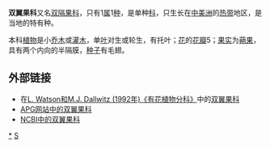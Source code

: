 {{Speciesbox 
| name = 双翼果
| taxon = Alzatea verticilla 
| authority = 
}}
'''双翼果科'''又名[[双隔果科|双隔果科]]，只有1[[属|属]]1[[种|种]]，是单种[[科|科]]，只生长在[[中美洲|中美洲]]的[[热带|热带]]地区，是当地的特有种。

本科[[植物|植物]]是小[[乔木|乔木]]或[[灌木|灌木]]，单[[叶|叶]]对生或轮生，有托叶；[[花|花]]的[[花瓣|花瓣]]5；[[果实|果实]]为[[蒴果|蒴果]]，具有两个内向的半隔膜，[[种子|种子]]有毛翅。

==外部链接==
* 在[https://web.archive.org/web/20070103200438/http://delta-intkey.com/angio/ L. Watson和M.J. Dallwitz (1992年)《有花植物分科》]中的[http://delta-intkey.com/angio/www/alzateac.htm  双翼果科]{{Wayback|url=http://delta-intkey.com/angio/ |date=20070103200438 }}
*[http://www.mobot.org/MOBOT/Research/APWeb/orders/myrtalesweb2.htm APG网站中的双翼果科]{{Wayback|url=http://www.mobot.org/MOBOT/Research/APWeb/orders/myrtalesweb2.htm |date=20170603142728 }} 
*[http://www.ncbi.nlm.nih.gov/Taxonomy/Browser/wwwtax.cgi?lin=s&p=has_linkout&id=40046  NCBI中的双翼果科]
{{Taxonbar|from=Q13634079}}

[[Category:双翼果科|*]]
[[Category:植物科名|S]]